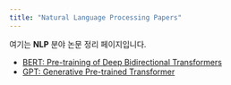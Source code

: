 ```yaml
---
title: "Natural Language Processing Papers"
---
```


여기는 **NLP** 분야 논문 정리 페이지입니다.

- [BERT: Pre-training of Deep Bidirectional Transformers](2025-08-08-bert.qmd)
- [GPT: Generative Pre-trained Transformer](2025-08-08-gpt.qmd)
